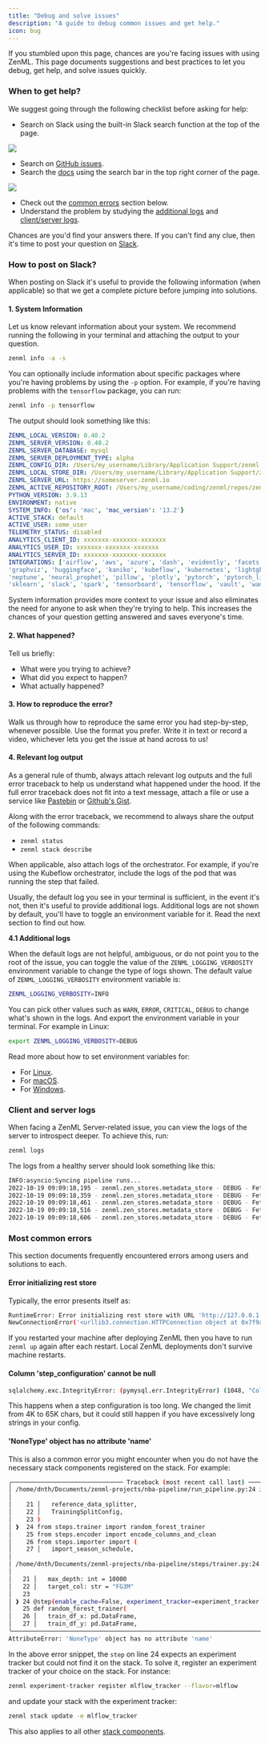 ```yaml
---
title: "Debug and solve issues"
description: "A guide to debug common issues and get help."
icon: bug
---
```


If you stumbled upon this page, chances are you're facing issues with using ZenML. This page documents suggestions and best practices to let you debug, get help, and solve issues quickly.

### When to get help?

We suggest going through the following checklist before asking for help:

* Search on Slack using the built-in Slack search function at the top of the page.

<Frame src="Searching on Slack.">
  <img src="/images/how-to/stack-82.avif"/>
</Frame>

* Search on [GitHub issues](https://github.com/zenml-io/zenml/issues).
* Search the [docs](https://docs.zenml.io) using the search bar in the top right corner of the page.
<Frame src="Searching on docs page.">
  <img src="/images/how-to/stack-83.avif"/>
</Frame>

* Check out the [common errors](/v/0.70.0/versions/0.66.0/how-to/debug-and-solve-issues#most-common-errors) section below.
* Understand the problem by studying the [additional logs](/v/0.70.0/versions/0.66.0/how-to/debug-and-solve-issues#41-additional-logs) and [client/server logs](/v/0.70.0/versions/0.66.0/how-to/debug-and-solve-issues#client-and-server-logs).

Chances are you'd find your answers there. If you can't find any clue, then it's time to post your question on [Slack](https://zenml.io/slack).

### How to post on Slack?

When posting on Slack it's useful to provide the following information (when applicable) so that we get a complete picture before jumping into solutions.

#### 1\. System Information

Let us know relevant information about your system. We recommend running the following in your terminal and attaching the output to your question.

```bash
zenml info -a -s
```

You can optionally include information about specific packages where you're having problems by using the `-p` option. For example, if you're having problems with the `tensorflow` package, you can run:

```bash
zenml info -p tensorflow
```

The output should look something like this:

```yaml
ZENML_LOCAL_VERSION: 0.40.2
ZENML_SERVER_VERSION: 0.40.2
ZENML_SERVER_DATABASE: mysql
ZENML_SERVER_DEPLOYMENT_TYPE: alpha
ZENML_CONFIG_DIR: /Users/my_username/Library/Application Support/zenml
ZENML_LOCAL_STORE_DIR: /Users/my_username/Library/Application Support/zenml/local_stores
ZENML_SERVER_URL: https://someserver.zenml.io
ZENML_ACTIVE_REPOSITORY_ROOT: /Users/my_username/coding/zenml/repos/zenml
PYTHON_VERSION: 3.9.13
ENVIRONMENT: native
SYSTEM_INFO: {'os': 'mac', 'mac_version': '13.2'}
ACTIVE_STACK: default
ACTIVE_USER: some_user
TELEMETRY_STATUS: disabled
ANALYTICS_CLIENT_ID: xxxxxxx-xxxxxxx-xxxxxxx
ANALYTICS_USER_ID: xxxxxxx-xxxxxxx-xxxxxxx
ANALYTICS_SERVER_ID: xxxxxxx-xxxxxxx-xxxxxxx
INTEGRATIONS: ['airflow', 'aws', 'azure', 'dash', 'evidently', 'facets', 'feast', 'gcp', 'github',
'graphviz', 'huggingface', 'kaniko', 'kubeflow', 'kubernetes', 'lightgbm', 'mlflow',
'neptune', 'neural_prophet', 'pillow', 'plotly', 'pytorch', 'pytorch_lightning', 's3', 'scipy',
'sklearn', 'slack', 'spark', 'tensorboard', 'tensorflow', 'vault', 'wandb', 'whylogs', 'xgboost']
```

System information provides more context to your issue and also eliminates the need for anyone to ask when they're trying to help. This increases the chances of your question getting answered and saves everyone's time.

#### 2\. What happened?

Tell us briefly:

* What were you trying to achieve?
* What did you expect to happen?
* What actually happened?

#### 3\. How to reproduce the error?

Walk us through how to reproduce the same error you had step-by-step, whenever possible. Use the format you prefer. Write it in text or record a video, whichever lets you get the issue at hand across to us!

#### 4\. Relevant log output

As a general rule of thumb, always attach relevant log outputs and the full error traceback to help us understand what happened under the hood. If the full error traceback does not fit into a text message, attach a file or use a service like [Pastebin](https://pastebin.com/) or [Github's Gist](https://gist.github.com/).

Along with the error traceback, we recommend to always share the output of the following commands:

* `zenml status`
* `zenml stack describe`

When applicable, also attach logs of the orchestrator. For example, if you're using the Kubeflow orchestrator, include the logs of the pod that was running the step that failed.

Usually, the default log you see in your terminal is sufficient, in the event it's not, then it's useful to provide additional logs. Additional logs are not shown by default, you'll have to toggle an environment variable for it. Read the next section to find out how.

**4.1 Additional logs**

When the default logs are not helpful, ambiguous, or do not point you to the root of the issue, you can toggle the value of the `ZENML_LOGGING_VERBOSITY` environment variable to change the type of logs shown. The default value of `ZENML_LOGGING_VERBOSITY` environment variable is:

```bash
ZENML_LOGGING_VERBOSITY=INFO
```

You can pick other values such as `WARN`, `ERROR`, `CRITICAL`, `DEBUG` to change what's shown in the logs. And export the environment variable in your terminal. For example in Linux:

```bash
export ZENML_LOGGING_VERBOSITY=DEBUG
```
Read more about how to set environment variables for:

* For [Linux](https://linuxize.com/post/how-to-set-and-list-environment-variables-in-linux/).
* For [macOS](https://youngstone89.medium.com/setting-up-environment-variables-in-mac-os-28e5941c771c).
* For [Windows](https://www.computerhope.com/issues/ch000549.htm).

### Client and server logs

When facing a ZenML Server-related issue, you can view the logs of the server to introspect deeper. To achieve this, run:

```bash
zenml logs
```

The logs from a healthy server should look something like this:

```bash
INFO:asyncio:Syncing pipeline runs...
2022-10-19 09:09:18,195 - zenml.zen_stores.metadata_store - DEBUG - Fetched 4 steps for pipeline run '13'. (metadata_store.py:315)
2022-10-19 09:09:18,359 - zenml.zen_stores.metadata_store - DEBUG - Fetched 0 inputs and 4 outputs for step 'importer'. (metadata_store.py:427)
2022-10-19 09:09:18,461 - zenml.zen_stores.metadata_store - DEBUG - Fetched 0 inputs and 4 outputs for step 'importer'. (metadata_store.py:427)
2022-10-19 09:09:18,516 - zenml.zen_stores.metadata_store - DEBUG - Fetched 2 inputs and 2 outputs for step 'normalizer'. (metadata_store.py:427)
2022-10-19 09:09:18,606 - zenml.zen_stores.metadata_store - DEBUG - Fetched 0 inputs and 4 outputs for step 'importer'. (metadata_store.py:427)
```

### Most common errors

This section documents frequently encountered errors among users and solutions to each.

#### Error initializing rest store

Typically, the error presents itself as:

```bash
RuntimeError: Error initializing rest store with URL 'http://127.0.0.1:8237': HTTPConnectionPool(host='127.0.0.1', port=8237): Max retries exceeded with url: /api/v1/login (Caused by
NewConnectionError('<urllib3.connection.HTTPConnection object at 0x7f9abb198550>: Failed to establish a new connection: [Errno 61] Connection refused'))
```

If you restarted your machine after deploying ZenML then you have to run `zenml up` again after each restart. Local ZenML deployments don't survive machine restarts.

#### Column 'step\_configuration' cannot be null

```bash
sqlalchemy.exc.IntegrityError: (pymysql.err.IntegrityError) (1048, "Column 'step_configuration' cannot be null")
```

This happens when a step configuration is too long. We changed the limit from 4K to 65K chars, but it could still happen if you have excessively long strings in your config.

#### 'NoneType' object has no attribute 'name'

This is also a common error you might encounter when you do not have the necessary stack components registered on the stack. For example:

```bash
╭─────────────────────────────── Traceback (most recent call last) ────────────────────────────────╮
│ /home/dnth/Documents/zenml-projects/nba-pipeline/run_pipeline.py:24 in <module>                  │
│                                                                                                  │
│    21 │   reference_data_splitter,                                                               │
│    22 │   TrainingSplitConfig,                                                                   │
│    23 )                                                                                          │
│ ❱  24 from steps.trainer import random_forest_trainer                                            │
│    25 from steps.encoder import encode_columns_and_clean                                         │
│    26 from steps.importer import (                                                               │
│    27 │   import_season_schedule,                                                                │
│                                                                                                  │
│ /home/dnth/Documents/zenml-projects/nba-pipeline/steps/trainer.py:24 in <module>                 │
│                                                                                                  │
│   21 │   max_depth: int = 10000                                                                  │
│   22 │   target_col: str = "FG3M"                                                                │
│   23                                                                                             │
│ ❱ 24 @step(enable_cache=False, experiment_tracker=experiment_tracker.name)                       │
│   25 def random_forest_trainer(                                                                  │
│   26 │   train_df_x: pd.DataFrame,                                                               │
│   27 │   train_df_y: pd.DataFrame,                                                               │
╰──────────────────────────────────────────────────────────────────────────────────────────────────╯
AttributeError: 'NoneType' object has no attribute 'name'
```

In the above error snippet, the `step` on line 24 expects an experiment tracker but could not find it on the stack. To solve it, register an experiment tracker of your choice on the stack. For instance:

```bash
zenml experiment-tracker register mlflow_tracker --flavor=mlflow
```

and update your stack with the experiment tracker:

```bash
zenml stack update -e mlflow_tracker
```

This also applies to all other [stack components](/v/0.70.0/versions/0.66.0/stack-components/component-guide).

